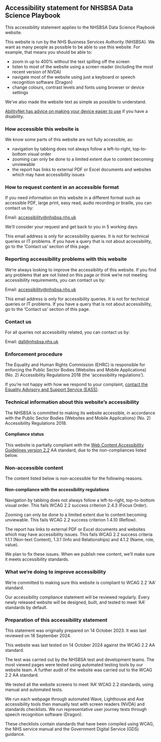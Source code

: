 ## Accessibility statement for NHSBSA Data Science Playbook

This accessibility statement applies to the NHSBSA Data Science Playbook website. 

This website is run by the NHS Business Services Authority (NHSBSA). We want as many people as possible to be able to use this website. For example, that means you should be able to:  
  
- zoom in up to 400% without the text spilling off the screen
- listen to most of the website using a screen reader (including the most recent version of NVDA)
- navigate most of the website using just a keyboard or speech recognition software (Dragon) 
- change colours, contrast levels and fonts using browser or device settings

We’ve also made the website text as simple as possible to understand.

[AbilityNet has advice on making your device easier to use](https://mcmw.abilitynet.org.uk/) if you have a disability.

### How accessible this website is

We know some parts of this website are not fully accessible, as: 
  
- navigation by tabbing does not always follow a left-to-right, top-to-bottom visual order
- zooming can only be done to a limited extent due to content becoming unviewable 
- the report has links to external PDF or Excel documents and websites which may have accessibility issues

### How to request content in an accessible format

If you need information on this website in a different format such as accessible PDF, large print, easy read, audio recording or braille, you can contact us by:
  
Email: [accessibility@nhsbsa.nhs.uk](mailto:accessibility@nhsbsa.nhs.uk) 

We’ll consider your request and get back to you in 5 working days.

This email address is only for accessibility queries. It is not for technical queries or IT problems. If you have a query that is not about accessibility, go to the ‘Contact us’ section of this page.

### Reporting accessibility problems with this website

We’re always looking to improve the accessibility of this website. If you find any problems that are not listed on this page or think we’re not meeting accessibility requirements, you can contact us by:
  
  Email: [accessibility@nhsbsa.nhs.uk](mailto:accessibility@nhsbsa.nhs.uk) 

This email address is only for accessibility queries. It is not for technical queries or IT problems. If you have a query that is not about accessibility, go to the ‘Contact us’ section of this page.

### Contact us

For all queries not accessibility related, you can contact us by:
  
Email: [dall@nhsbsa.nhs.uk](mailto:dall@nhsbsa.nhs.uk)

### Enforcement procedure

The Equality and Human Rights Commission (EHRC) is responsible for enforcing the Public Sector Bodies (Websites and Mobile Applications) (No. 2) Accessibility Regulations 2018 (the ‘accessibility regulations’). 

If you’re not happy with how we respond to your complaint, [contact the Equality Advisory and Support Service (EASS)](https://www.equalityadvisoryservice.com/).

### Technical information about this website’s accessibility 

The NHSBSA is committed to making its website accessible, in accordance with the Public Sector Bodies (Websites and Mobile Applications) (No. 2) Accessibility Regulations 2018.

#### Compliance status 

This website is partially compliant with the [Web Content Accessibility Guidelines version 2.2](https://www.w3.org/TR/WCAG22/) AA standard, due to the non-compliances listed below.

### Non-accessible content 

The content listed below is non-accessible for the following reasons.

#### Non-compliance with the accessibility regulations

Navigation by tabbing does not always follow a left-to-right, top-to-bottom visual order. This fails WCAG 2.2 success criterion 2.4.3 (Focus Order).

Zooming can only be done to a limited extent due to content becoming unviewable. This fails WCAG 2.2 success criterion 1.4.10 (Reflow).

The report has links to external PDF or Excel documents and websites which may have accessibility issues. This fails WCAG 2.2 success criteria 1.1.1 (Non-text Content), 1.3.1 (Info and Relationships) and 4.1.2 (Name, role, value).

We plan to fix these issues. When we publish new content, we’ll make sure it meets accessibility standards.

### What we’re doing to improve accessibility 

We’re committed to making sure this website is compliant to WCAG 2.2 ‘AA’ standard.

Our accessibility compliance statement will be reviewed regularly. Every newly released website will be designed, built, and tested to meet ‘AA’ standards by default.

### Preparation of this accessibility statement

This statement was originally prepared on 14 October 2023. It was last reviewed on 18 September 2024.

This website was last tested on 14 October 2024 against the WCAG 2.2 AA standard. 

The test was carried out by the NHSBSA test and development teams. The most viewed pages were tested using automated testing tools by our website team. A further audit of the website was carried out to the WCAG 2.2 AA standard.

We tested all the website screens to meet ‘AA’ WCAG 2.2 standards, using manual and automated tests.

We run each webpage through automated Wave, Lighthouse and Axe accessibility tools then manually test with screen readers (NVDA) and standards checklists.
We run representative user journey tests through speech recognition software (Dragon).

These checklists contain standards that have been compiled using WCAG, the NHS service manual and the Government Digital Service (GDS) guidance.